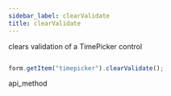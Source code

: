 ```yaml
---
sidebar_label: clearValidate
title: clearValidate
---
```



          


<Short>
 clears validation of a TimePicker control






</Short>


~~~js

form.getItem("timepicker").clearValidate();


~~~
 api_method

<Descr>





</Descr>

